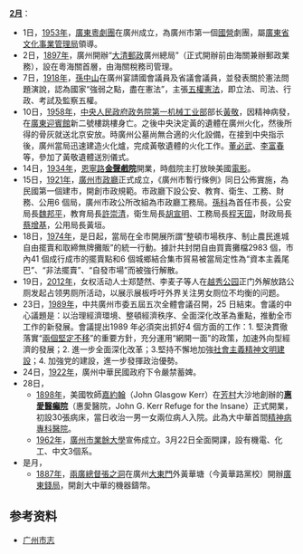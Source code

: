 '''[[2月|2月]]'''：
*1日，[[1953年|1953年]]，[[廣東粵劇團|廣東粵劇團]]在廣州成立，為廣州市第一個[[國營|國營]]劇團，屬[[廣東省文化事業管理局|廣東省文化事業管理局]]領導。
*2日，[[1897年|1897年]]，廣州開辦“[[大清郵政|大清郵政]]廣州總局”（正式開辦前由海關兼辦郵政業務），設在粵海關首層，由海關稅務司管理。
*7日，[[1918年|1918年]]，[[孫中山|孫中山]]在廣州宴請國會議員及省議會議員，並發表關於憲法問題演說，認為國家“強弱之點，盡在憲法”，主張[[五權憲法|五權憲法]]，即立法、司法、行政、考試及監察五權。
*10日，[[1958年|1958年]]，[[中央人民政府政务院|中央人民政府政务院]][[中央人民政府第一机械工业部|第一机械工业部]]部长[[黃敬|黃敬]]，因精神病發，在[[廣東迎賓館|廣東迎賓館]]新二號樓跳樓身亡。之後中央決定黃的遺體在廣州火化，然後所得的骨灰就送北京安放。時廣州公墓尚無合適的火化設備，在接到中央指示後，廣州當局迅速建造火化爐，完成黃敬遺體的火化工作。[[董必武|董必武]]、[[李富春|李富春]]等，參加了黃敬遺體送別儀式。
*14日，[[1934年|1934年]]，[[恩宁路|恩寧路]]'''[[金声戏院|金聲戲院]]'''開業，時戲院主打放映美國[[电影|電影]]。
*15日，[[1921年|1921年]]，[[廣州市政廳|廣州市政廳]]正式成立，《廣州市暫行條例》同日公佈實施，為民國第一個建市，開創市政規範。市政廳下設公安、教育、衛生、工務、財務、公用6 個局，廣州市政公所改組為市政廳工務局。[[孫科|孫科]]為首任市長，公安局長[[魏邦平|魏邦平]]，教育局長[[許崇清|許崇清]]，衛生局長[[胡宣明|胡宣明]]、工務局長[[程天固|程天固]]，財政局長[[蔡增基|蔡增基]]，公用局長黃垣。
*18日，[[1974年|1974年]]，是日起，當局在全市開展所謂“整頓市場秩序、制止農民進城自由擺賣和取締無牌攤販”的統一行動。據計共封閉自由買賣攤檔2983 個，市內41 個成行成市的擺賣點和6 個城鄉結合集市貿易被當局定性為“資本主義尾巴”、“非法擺賣”、“自發市場”而被強行解散。
*19日，[[2012年|2012年]]，女权活动人士郑楚然、李麦子等人在[[越秀公园|越秀公园]]正门外解放路公厕发起占领男厕所活动，以展示展板呼吁外界关注男女厕位不均衡的问题。
*23日，[[1989年|1989年]]，中共廣州市委五屆五次全體會議召開，25 日結束。會議的中心議題是：以治理經濟環境、整頓經濟秩序、全面深化改革為重點，推動全市工作的新發展。會議提出1989 年必須突出抓好4 個方面的工作：1. 堅決貫徹落實“[[兩個堅定不移|兩個堅定不移]]”的重要方針，充分運用“網開一面”的政策，加速外向型經濟的發展；2. 進一步全面深化改革；3.堅持不懈地加強[[社會主義精神文明建設|社會主義精神文明建設]]；4. 加強党的建設，進一步發揮政治優勢。
*24日，[[1922年|1922年]]，廣州中華民國政府下令嚴禁蓄婢。
*28日，
** [[1898年|1898年]]，美國牧師[[嘉约翰|嘉約翰]]（John Glasgow Kerr）在[[芳村|芳村]]大沙地創辦的'''[[惠愛醫癲院|惠愛醫癲院]]'''（惠愛醫院，John G. Kerr Refuge for the Insane）正式開業，初設30張病床，當日收治一男一女兩位病人入院。此為大中華首間[[精神病|精神病]][[專科醫院|專科醫院]]。
** [[1962年|1962年]]，[[廣州市業餘大學|廣州市業餘大學]]宣佈成立。3月22日全面開課，設有機電、化工、中文3個系。
*是月，
** [[1887年|1887年]]，[[兩廣總督|兩廣總督]][[張之洞|張之洞]]在廣州[[大東門_(廣州市)|大東門]]外黃華塘（今黃華路黨校）開辦[[广东造币厂旧址|廣東錢局]]，開創大中華的機器鑄幣。

== 参考资料 ==
*[http://www.gzsdfz.org.cn/dqzlk/ 广州市志 ]
